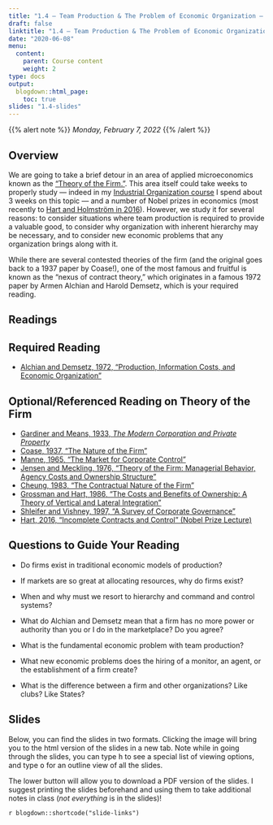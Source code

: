 ```yaml
---
title: "1.4 — Team Production & The Problem of Economic Organization — Class Content"
draft: false
linktitle: "1.4 — Team Production & The Problem of Economic Organization"
date: "2020-06-08"
menu:
  content:
    parent: Course content
    weight: 2
type: docs
output:
  blogdown::html_page:
    toc: true
slides: "1.4-slides"
---
```


{{% alert note %}}
*Monday, February 7, 2022*
{{% /alert %}}

## <i class="fas fa-info-circle fa-lg"></i> Overview

We are going to take a brief detour in an area of applied microeconomics known as the [“Theory of the Firm.”](https://en.wikipedia.org/wiki/Theory_of_the_firm). This area itself could take weeks to properly study — indeed in my [Industrial Organization course](https://ios20.classes.ryansafner.com/schedule) I spend about 3 weeks on this topic — and a number of Nobel prizes in economics (most recently to [Hart and Holmström in 2016](https://www.nobelprize.org/prizes/economic-sciences/2016/press-release/)). However, we study it for several reasons: to consider situations where team production is required to provide a valuable good, to consider why organization with inherent hierarchy may be necessary, and to consider new economic problems that any organization brings along with it. 

While there are several contested theories of the firm (and the original goes back to a 1937 paper by Coase!), one of the most famous and fruitful is known as the “nexus of contract theory,” which originates in a famous 1972 paper by Armen Alchian and Harold Demsetz, which is your required reading.

## <i class="fas fa-book-reader fa-lg"></i> Readings

## Required Reading
- [<i class="fas fa-file-pdf"></i> Alchian and Demsetz, 1972, "Production, Information Costs, and Economic Organization"](/readings/Alchian-Demsetz-1972.pdf)

## Optional/Referenced Reading on Theory of the Firm

- [<i class="fas fa-book"></i> Gardiner and Means, 1933, *The Modern Corporation and Private Property*](https://en.wikipedia.org/wiki/The_Modern_Corporation_and_Private_Property)
- [<i class="fas fa-file-pdf"></i> Coase, 1937, "The Nature of the Firm"](/readings/Coase-1937.pdf)
- [<i class="fas fa-file-pdf"></i> Manne, 1965, "The Market for Corporate Control"](/readings/Manne-1965.pdf)
- [<i class="fas fa-file-pdf"></i> Jensen and Meckling, 1976, "Theory of the Firm: Managerial Behavior, Agency Costs and Ownership Structure"](/readings/Jensen-Meckling-1976.pdf)
- [<i class="fas fa-file-pdf"></i> Cheung, 1983, "The Contractual Nature of the Firm"](/readings/Cheung-1983.pdf)
- [<i class="fas fa-file-pdf"></i> Grossman and Hart, 1986, "The Costs and Benefits of Ownership: A Theory of Vertical and Lateral Integration"](/readings/Grossman-Hart-1986.pdf)
- [<i class="fas fa-file-pdf"></i> Shleifer and Vishney, 1997, "A Survey of Corporate Governance"](/readings/Shleifer-Vishny-1997.pdf)
- [<i class="fas fa-file-pdf"></i> Hart, 2016, "Incomplete Contracts and Control" (Nobel Prize Lecture)](https://www.nobelprize.org/prizes/economic-sciences/2016/hart/lecture/)

## Questions to Guide Your Reading

- Do firms exist in traditional economic models of production?

- If markets are so great at allocating resources, why do firms exist?

- When and why must we resort to hierarchy and command and control systems?

- What do Alchian and Demsetz mean that a firm has no more power or authority than you or I do in the marketplace? Do you agree?

- What is the fundamental economic problem with team production?

- What new economic problems does the hiring of a monitor, an agent, or the establishment of a firm create?

- What is the difference between a firm and other organizations? Like clubs? Like States?

## <i class="fas fa-chalkboard-teacher"></i> Slides

Below, you can find the slides in two formats. Clicking the image will bring you to the html version of the slides in a new tab. Note while in going through the slides, you can type <kbd>h</kbd> to see a special list of viewing options, and type <kbd>o</kbd> for an outline view of all the slides.

The lower button will allow you to download a PDF version of the slides. I suggest printing the slides beforehand and using them to take additional notes in class (*not everything* is in the slides)!

`r blogdown::shortcode("slide-links")`